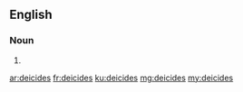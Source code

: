 ==English==

===Noun===
{{head|en}}

# {{plural of|deicide}}

[[ar:deicides]]
[[fr:deicides]]
[[ku:deicides]]
[[mg:deicides]]
[[my:deicides]]